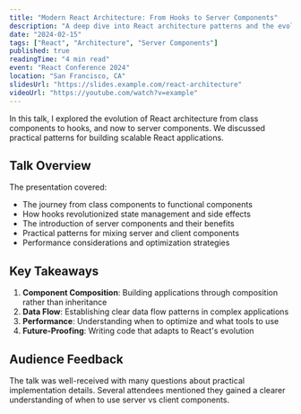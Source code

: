 ```yaml
---
title: "Modern React Architecture: From Hooks to Server Components"
description: "A deep dive into React architecture patterns and the evolution from hooks to server components."
date: "2024-02-15"
tags: ["React", "Architecture", "Server Components"]
published: true
readingTime: "4 min read"
event: "React Conference 2024"
location: "San Francisco, CA"
slidesUrl: "https://slides.example.com/react-architecture"
videoUrl: "https://youtube.com/watch?v=example"
---
```


In this talk, I explored the evolution of React architecture from class components to hooks, and now to server components. We discussed practical patterns for building scalable React applications.

## Talk Overview

The presentation covered:
- The journey from class components to functional components
- How hooks revolutionized state management and side effects
- The introduction of server components and their benefits
- Practical patterns for mixing server and client components
- Performance considerations and optimization strategies

## Key Takeaways

1. **Component Composition**: Building applications through composition rather than inheritance
2. **Data Flow**: Establishing clear data flow patterns in complex applications
3. **Performance**: Understanding when to optimize and what tools to use
4. **Future-Proofing**: Writing code that adapts to React's evolution

## Audience Feedback

The talk was well-received with many questions about practical implementation details. Several attendees mentioned they gained a clearer understanding of when to use server vs client components.
